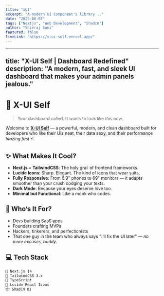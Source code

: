 ```yaml
---
title: "xUI"
excerpt: "A modern UI Component's library .."
date: "2025-08-07"
tags: ["Nextjs", "Web Development", "Shadcn"]
author: "Shivraj Soni"
featured: false
liveLink: "https://x-ui-self.vercel.app/"
---
```


---
title: "X-UI Self | Dashboard Redefined"
description: "A modern, fast, and sleek UI dashboard that makes your admin panels jealous."
---


# 🚀 X-UI Self

> Your dashboard called. It wants to look like _this_ now.

Welcome to **[X-UI Self](https://x-ui-self.vercel.app/)** — a powerful, modern, and clean dashboard built for developers who like their UIs neat, their data sexy, and their performance *blazing fast* ⚡️.

## ✨ What Makes It Cool?

- **Next.js + TailwindCSS**: The holy grail of frontend frameworks.
- **Lucide Icons**: Sharp. Elegant. The kind of icons that wear suits.
- **Fully Responsive**: From 6.9" phones to 69" monitors — it adapts smoother than your crush dodging your texts.
- **Dark Mode**: Because your eyes deserve love too.
- **Minimal but Functional**: Like a monk who codes.

## 🎯 Who’s It For?

- Devs building SaaS apps
- Founders crafting MVPs
- Hackers, tinkerers, and perfectionists
- That one guy in the team who always says "I’ll fix the UI later" — _no more excuses, buddy._

## 💻 Tech Stack

```bash
🍞 Next.js 14
🎨 TailwindCSS 3.x
🧠 TypeScript
🔮 Lucide React Icons
📦 ShadCN UI

